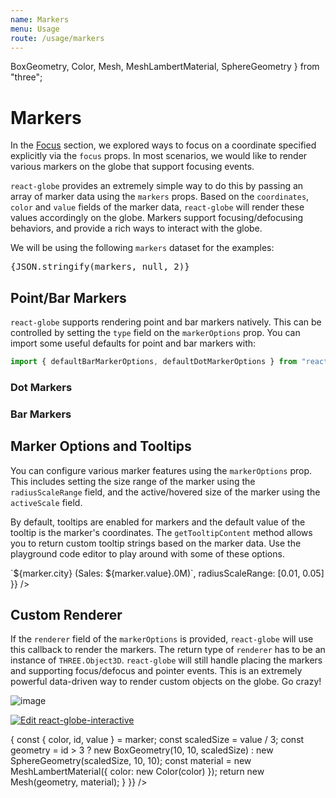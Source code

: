 ```yaml
---
name: Markers
menu: Usage
route: /usage/markers
---
```


  BoxGeometry,
  Color,
  Mesh,
  MeshLambertMaterial,
  SphereGeometry
} from "three";


# Markers

In the [Focus](./focus) section, we explored ways to focus on a coordinate specified explicitly via the `focus` props. In most scenarios, we would like to render various markers on the globe that support focusing events.

`react-globe` provides an extremely simple way to do this by passing an array of marker data using the `markers` props. Based on the `coordinates`, `color` and `value` fields of the marker data, `react-globe` will render these values accordingly on the globe. Markers support focusing/defocusing behaviors, and provide a rich ways to interact with the globe.

We will be using the following `markers` dataset for the examples:

<pre style={{ fontSize: 10 }}>{JSON.stringify(markers, null, 2)}</pre>

## Point/Bar Markers

`react-globe` supports rendering point and bar markers natively. This can be controlled by setting the `type` field on the `markerOptions` prop. You can import some useful defaults for point and bar markers with:

```js
import { defaultBarMarkerOptions, defaultDotMarkerOptions } from "react-globe";
```

### Dot Markers

<Playground>
  <ReactGlobe markers={markers} markerOptions={defaultDotMarkerOptions} />
</Playground>

### Bar Markers

<Playground>
  <ReactGlobe markers={markers} markerOptions={defaultBarMarkerOptions} />
</Playground>

## Marker Options and Tooltips

You can configure various marker features using the `markerOptions` prop. This includes setting the size range of the marker using the `radiusScaleRange` field, and the active/hovered size of the marker using the `activeScale` field.

By default, tooltips are enabled for markers and the default value of the tooltip is the marker's coordinates. The `getTooltipContent` method allows you to return custom tooltip strings based on the marker data. Use the playground code editor to play around with some of these options.

<Playground>
  <ReactGlobe
    markers={markers}
    markerOptions={{
      activeScale: 1.1,
      enableTooltip: true,
      enterAnimationDuration: 3000,
      enterEasingFunction: ["Bounce", "InOut"],
      exitAnimationDuration: 3000,
      exitEasingFunction: ["Cubic", "Out"],
      getTooltipContent: marker => `${marker.city} (Sales: ${marker.value}.0M)`,
      radiusScaleRange: [0.01, 0.05]
    }}
  />
</Playground>

## Custom Renderer

If the `renderer` field of the `markerOptions` is provided, `react-globe` will use this callback to render the markers. The return type of `renderer` has to be an instance of `THREE.Object3D`. `react-globe` will still handle placing the markers and supporting focus/defocus and pointer events. This is an extremely powerful data-driven way to render custom objects on the globe. Go crazy!

![image](../../public/react-globe-custom-marker-renderer.gif)

[![Edit react-globe-interactive](https://codesandbox.io/static/img/play-codesandbox.svg)](https://codesandbox.io/s/knhlr)

<Playground>
  <ReactGlobe
    markers={markers}
    markerOptions={{
      renderer: marker => {
        const { color, id, value } = marker;
        const scaledSize = value / 3;
        const geometry =
          id > 3
            ? new BoxGeometry(10, 10, scaledSize)
            : new SphereGeometry(scaledSize, 10, 10);
        const material = new MeshLambertMaterial({
          color: new Color(color)
        });
        return new Mesh(geometry, material);
      }
    }}
  />
</Playground>
